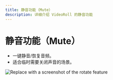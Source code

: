 ```yaml
---
title: 静音功能（Mute）
description: 详细介绍 VideoRoll 的静音功能
---
```


# 静音功能（Mute）

- 一键静音/恢复音频。
- 适合临时需要关闭声音的场景。

![Replace with a screenshot of the rotate feature](../../assets/image/video.png)